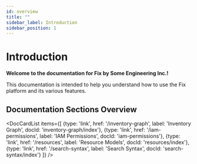 ```yaml
---
id: overview
title: ""
sidebar_label: Introduction
sidebar_position: 1
---
```


# Introduction

**Welcome to the documentation for Fix by Some Engineering Inc.!**

This documentation is intended to help you understand how to use the Fix platform and its various features.

## Documentation Sections Overview

<DocCardList items={[
  {type: 'link', href: '/inventory-graph', label: 'Inventory Graph', docId: 'inventory-graph/index'},
  {type: 'link', href: '/iam-permissions', label: 'IAM Permissions', docId: 'iam-permissions'},
  {type: 'link', href: '/resources', label: 'Resource Models', docId: 'resources/index'},
  {type: 'link', href: '/search-syntax', label: 'Search Syntax', docId: 'search-syntax/index'}
]} />
